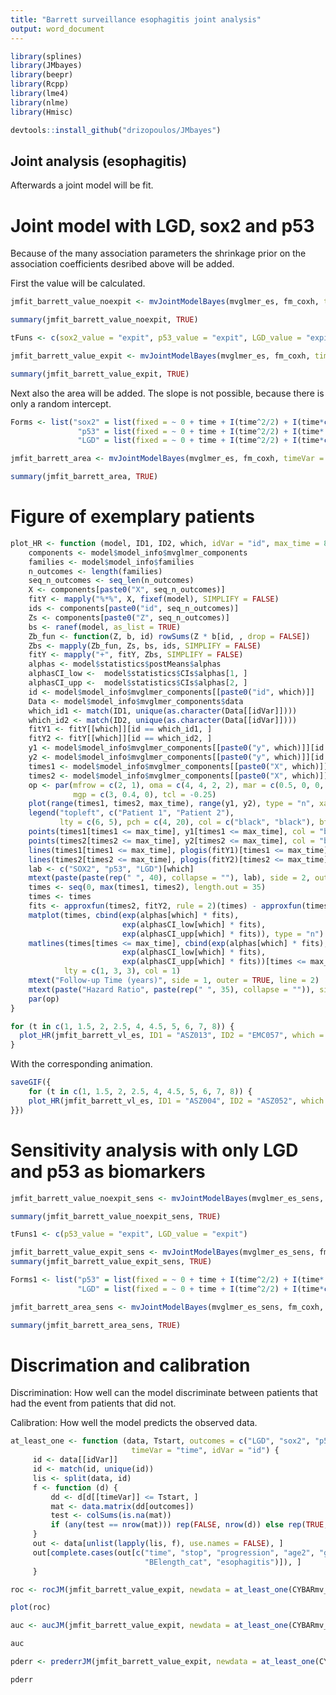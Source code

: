 ---
title: "Barrett surveillance esophagitis joint analysis"
output: word_document
---

```{r setup, include=FALSE}
library(splines)
library(JMbayes)
library(beepr)
library(Rcpp)
library(lme4)
library(nlme)
library(Hmisc)

devtools::install_github("drizopoulos/JMbayes")
```

## Joint analysis (esophagitis)

Afterwards a joint model will be fit.

# Joint model with LGD, sox2 and p53

Because of the many association parameters the shrinkage prior on the association coefficients desribed above will be added.

First the value will be calculated.

```{r, cache = TRUE}
jmfit_barrett_value_noexpit <- mvJointModelBayes(mvglmer_es, fm_coxh, timeVar = "time", priors = list(shrink_gammas = TRUE, shrink_alphas = TRUE))

summary(jmfit_barrett_value_noexpit, TRUE)
```

```{r, cache = TRUE}
tFuns <- c(sox2_value = "expit", p53_value = "expit", LGD_value = "expit")

jmfit_barrett_value_expit <- mvJointModelBayes(mvglmer_es, fm_coxh, timeVar = "time", transFuns = tFuns, priors = list(shrink_gammas = TRUE, shrink_alphas = TRUE))

summary(jmfit_barrett_value_expit, TRUE)
```

Next also the area will be added.
The slope is not possible, because there is only a random intercept.

```{r, cache = TRUE}
Forms <- list("sox2" = list(fixed = ~ 0 + time + I(time^2/2) + I(time*c(age2)) + I(time*(gender == "female")) + I(time*(BElength_cat == "1")) + I(time*(esophagitis == "1")), indFixed = 1:6, random = ~ 0 + time, indRandom = 1, name = "area"),
               "p53" = list(fixed = ~ 0 + time + I(time^2/2) + I(time*(gender == "female")) + I(time*(BElength_cat == "1")) + I(time*(esophagitis == "1")) + I(time*c(age2)), indFixed = 1:6, random = ~ 0 + time, indRandom = 1, name = "area"),
               "LGD" = list(fixed = ~ 0 + time + I(time^2/2) + I(time*c(age2)) + I(time*(gender == "female")) + I(time*(BElength_cat == "1")) + I(time*(esophagitis == "1")), indFixed = 1:6, random = ~ 0 + time, indRandom = 1, name = "area"))

jmfit_barrett_area <- mvJointModelBayes(mvglmer_es, fm_coxh, timeVar = "time", Formulas = Forms, priors = list(shrink_gammas = TRUE, shrink_alphas = TRUE))

summary(jmfit_barrett_area, TRUE)
```


# Figure of exemplary patients

```{r, cache = TRUE}
plot_HR <- function (model, ID1, ID2, which, idVar = "id", max_time = 8) {
    components <- model$model_info$mvglmer_components
    families <- model$model_info$families
    n_outcomes <- length(families)
    seq_n_outcomes <- seq_len(n_outcomes)
    X <- components[paste0("X", seq_n_outcomes)]
    fitY <- mapply("%*%", X, fixef(model), SIMPLIFY = FALSE)
    ids <- components[paste0("id", seq_n_outcomes)]
    Zs <- components[paste0("Z", seq_n_outcomes)]
    bs <- ranef(model, as_list = TRUE)
    Zb_fun <- function(Z, b, id) rowSums(Z * b[id, , drop = FALSE])
    Zbs <- mapply(Zb_fun, Zs, bs, ids, SIMPLIFY = FALSE)
    fitY <- mapply("+", fitY, Zbs, SIMPLIFY = FALSE)
    alphas <- model$statistics$postMeans$alphas
    alphasCI_low <-  model$statistics$CIs$alphas[1, ]
    alphasCI_upp <-  model$statistics$CIs$alphas[2, ]
    id <- model$model_info$mvglmer_components[[paste0("id", which)]]
    Data <- model$model_info$mvglmer_components$data
    which_id1 <- match(ID1, unique(as.character(Data[[idVar]])))
    which_id2 <- match(ID2, unique(as.character(Data[[idVar]])))
    fitY1 <- fitY[[which]][id == which_id1, ]
    fitY2 <- fitY[[which]][id == which_id2, ]
    y1 <- model$model_info$mvglmer_components[[paste0("y", which)]][id == which_id1]
    y2 <- model$model_info$mvglmer_components[[paste0("y", which)]][id == which_id2]
    times1 <- model$model_info$mvglmer_components[[paste0("X", which)]][id == which_id1, 2]
    times2 <- model$model_info$mvglmer_components[[paste0("X", which)]][id == which_id2, 2]
    op <- par(mfrow = c(2, 1), oma = c(4, 4, 2, 2), mar = c(0.5, 0, 0, 0),
              mgp = c(3, 0.4, 0), tcl = -0.25)
    plot(range(times1, times2, max_time), range(y1, y2), type = "n", xaxt = "n")
    legend("topleft", c("Patient 1", "Patient 2"), 
           lty = c(6, 5), pch = c(4, 20), col = c("black", "black"), bty = "y")
    points(times1[times1 <= max_time], y1[times1 <= max_time], col = "black", pch = 4)
    points(times2[times2 <= max_time], y2[times2 <= max_time], col = "black", pch = 20)
    lines(times1[times1 <= max_time], plogis(fitY1)[times1 <= max_time], col = "black", lty = 6)
    lines(times2[times2 <= max_time], plogis(fitY2)[times2 <= max_time], col = "black", lty = 5)
    lab <- c("SOX2", "p53", "LGD")[which]
    mtext(paste(paste(rep(" ", 40), collapse = ""), lab), side = 2, outer = TRUE, line = 2)
    times <- seq(0, max(times1, times2), length.out = 35)
    times <- times
    fits <- approxfun(times2, fitY2, rule = 2)(times) - approxfun(times1, fitY1, rule = 2)(times)
    matplot(times, cbind(exp(alphas[which] * fits), 
                         exp(alphasCI_low[which] * fits),
                         exp(alphasCI_upp[which] * fits)), type = "n")
    matlines(times[times <= max_time], cbind(exp(alphas[which] * fits), 
                         exp(alphasCI_low[which] * fits),
                         exp(alphasCI_upp[which] * fits))[times <= max_time, ],
            lty = c(1, 3, 3), col = 1)
    mtext("Follow-up Time (years)", side = 1, outer = TRUE, line = 2)
    mtext(paste("Hazard Ratio", paste(rep(" ", 35), collapse = "")), side = 2, outer = TRUE, line = 2)
    par(op)
}
```


```{r, cache = TRUE}
for (t in c(1, 1.5, 2, 2.5, 4, 4.5, 5, 6, 7, 8)) {
  plot_HR(jmfit_barrett_vl_es, ID1 = "ASZ013", ID2 = "EMC057", which = 2, max_time = t)
}
```

With the corresponding animation.

```{r}
saveGIF({
    for (t in c(1, 1.5, 2, 2.5, 4, 4.5, 5, 6, 7, 8)) {
    plot_HR(jmfit_barrett_vl_es, ID1 = "ASZ004", ID2 = "ASZ052", which = 2, max_time = t)
}})
```


# Sensitivity analysis with only LGD and p53 as biomarkers

```{r}
jmfit_barrett_value_noexpit_sens <- mvJointModelBayes(mvglmer_es_sens, fm_coxh, timeVar = "time", priors = list(shrink_gammas = TRUE, shrink_alphas = TRUE))

summary(jmfit_barrett_value_noexpit_sens, TRUE)
```

```{r}
tFuns1 <- c(p53_value = "expit", LGD_value = "expit")

jmfit_barrett_value_expit_sens <- mvJointModelBayes(mvglmer_es_sens, fm_coxh, timeVar = "time", transFuns = tFuns1, priors = list(shrink_gammas = TRUE, shrink_alphas = TRUE))
summary(jmfit_barrett_value_expit_sens, TRUE)
```

```{r}
Forms1 <- list("p53" = list(fixed = ~ 0 + time + I(time^2/2) + I(time*(gender == "female")) + I(time*(BElength_cat == "1")) + I(time*(esophagitis == "1")) + I(time*c(age2)), indFixed = 1:6, random = ~ 0 + time, indRandom = 1, name = "area"),
               "LGD" = list(fixed = ~ 0 + time + I(time^2/2) + I(time*c(age2)) + I(time*(gender == "female")) + I(time*(BElength_cat == "1")) + I(time*(esophagitis == "1")), indFixed = 1:6, random = ~ 0 + time, indRandom = 1, name = "area"))

jmfit_barrett_area_sens <- mvJointModelBayes(mvglmer_es_sens, fm_coxh, timeVar = "time", Formulas = Forms1, priors = list(shrink_gammas = TRUE, shrink_alphas = TRUE))

summary(jmfit_barrett_area_sens, TRUE)
```


# Discrimation and calibration

Discrimination:
How well can the model discriminate between patients that had the event from patients that did not.

Calibration:
How well the model predicts the observed data.

```{r}
at_least_one <- function (data, Tstart, outcomes = c("LGD", "sox2", "p53"),
                           timeVar = "time", idVar = "id") {
     id <- data[[idVar]]
     id <- match(id, unique(id))
     lis <- split(data, id)
     f <- function (d) {
         dd <- d[d[[timeVar]] <= Tstart, ]
         mat <- data.matrix(dd[outcomes])
         test <- colSums(is.na(mat))
         if (any(test == nrow(mat))) rep(FALSE, nrow(d)) else rep(TRUE, nrow(d))
     }
     out <- data[unlist(lapply(lis, f), use.names = FALSE), ]
     out[complete.cases(out[c("time", "stop", "progression", "age2", "gender",
                              "BElength_cat", "esophagitis")]), ] 
     }
```

```{r}
roc <- rocJM(jmfit_barrett_value_expit, newdata = at_least_one(CYBARmv_es, Tstart = 2), Tstart = 2, Dt = 2)

plot(roc)
```

```{r}
auc <- aucJM(jmfit_barrett_value_expit, newdata = at_least_one(CYBARmv_es, Tstart = 2), Tstart = 2, Dt = 2)

auc
```

```{r}
pderr <- prederrJM(jmfit_barrett_value_expit, newdata = at_least_one(CYBARmv_es, Tstart = 2), Tstart = 2, Thoriz = 4) 

pderr
```































